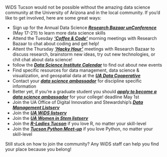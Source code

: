 WiDS Tucson would not be possible without the amazing data science community at the University of Arizona and in the local community. If you'd like to get involved, here are some great ways:

- Sign up for the Annual Data Science [<b><i>Research Bazaar unConference</b></i>](http://researchbazaar.arizona.edu/resbaz/resbazTucson2021/) (May 17-21!) to learn more data science skills
- Attend the Tuesday [<b><i>'Coffee & Code'</b></i>](http://researchbazaar.arizona.edu/) morning meetings with Research Bazaar to chat about coding and get help! 
- Attent the Thursday [<b><i>'Hacky Hour'</b></i>](http://researchbazaar.arizona.edu/) meetings with Research Bazaar to discuss research, brainstorm new ideas, try out new technologies, or chit chat about data science!
- follow the [<b><i>Data Science Institute Calendar</b></i>](https://datascience.arizona.edu/calendar) to find out about new events
- Find specific resources for data management, data science & visualization, and geospatial data at the [<b><i>UA Data Cooperative </b></i>](https://data.library.arizona.edu/)
- Contact your [<b><i>data science ambassador</b></i>](https://datascience.arizona.edu/ambassadors) for discipline specific information
- Better yet, if you're a graduate student you should [<b><i>apply to become a data science ambassador</b></i>](http://datascience.arizona.edu/ambassadors/data-science-ambassadors-program)  for your college! deadline May 1st
- Join the UA Office of Digital Innovation and Stewardship's [<b><i>Data Management Listserv</b></i>](https://list.arizona.edu/sympa/info/data_management)
- Join the [<b><i>UA WiDS listserv</b></i>](https://list.arizona.edu/sympa/info/datasci-women)
- Join the [<b><i>UA Women in Stem listserv</b></i>](https://list.arizona.edu/sympa/info/womeninstem) 
- Join the [<b><i>R-Ladies Tucson</b></i>](https://www.meetup.com/rladies-tucson-az/) if you love R, no matter your skill-level
- Join the [<b><i>Tucson Python Meet-up</b></i>](https://www.meetup.com/Tucson-Python-Meetup/) if you love Python, no matter your skill-level

Still stuck on how to join the community? Any WiDS staff can help you find your place because you belong! 
